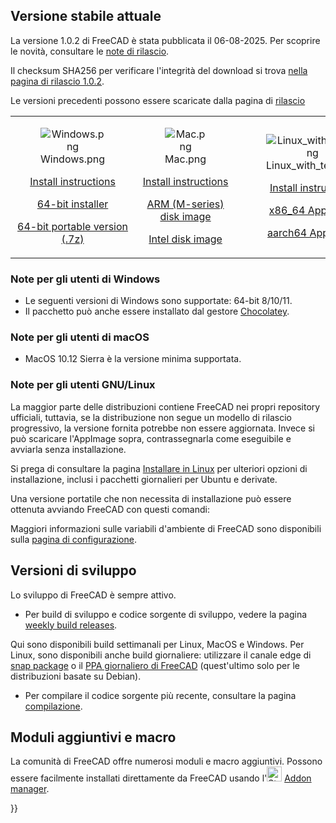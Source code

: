 <languages/>
{{TOCright}}

<span id="Current_stable_version"></span>
== Versione stabile attuale ==

La versione 1.0.2 di FreeCAD è stata pubblicata il 06-08-2025. Per scoprire le novità, consultare le [[Release_notes_1.0/it|note di rilascio]].

Il checksum SHA256 per verificare l'integrità del download si trova [https://github.com/FreeCAD/FreeCAD/releases/tag/1.0.2 nella pagina di rilascio 1.0.2].

Le versioni precedenti possono essere scaricate dalla pagina di [https://github.com/FreeCAD/FreeCAD/releases rilascio]
<!--Do not remove this tag. It would add even more places where version info has to be kept up to date-->
{| cellpadding="20" style="font-size:120%"

| align=center | [[Image:Windows.png]]

[[Installing_on_Windows|Install instructions]]

[https://github.com/FreeCAD/FreeCAD/releases/download/1.0.2/FreeCAD_1.0.2-conda-Windows-x86_64-installer-1.exe 64-bit installer]

[https://github.com/FreeCAD/FreeCAD/releases/download/1.0.2/FreeCAD_1.0.2-conda-Windows-x86_64-py311.7z 64-bit portable version (.7z)]

| align=center | [[Image:Mac.png]]

[[Installing_on_Mac|Install instructions]]

[https://github.com/FreeCAD/FreeCAD/releases/download/1.0.2/FreeCAD_1.0.2-conda-macOS-arm64-py311.dmg ARM (M-series) disk image]

[https://github.com/FreeCAD/FreeCAD/releases/download/1.0.2/FreeCAD_1.0.2-conda-macOS-x86_64-py311.dmg Intel disk image]

| align=center | [[Image:Linux_with_text.png]]

[[Installing_on_Linux|Install instructions]]

[https://github.com/FreeCAD/FreeCAD/releases/download/1.0.2/FreeCAD_1.0.2-conda-Linux-x86_64-py311.AppImage x86_64 AppImage]

[https://github.com/FreeCAD/FreeCAD/releases/download/1.0.2/FreeCAD_1.0.2-conda-Linux-aarch64-py311.AppImage aarch64 AppImage]

|}

<span id="Notes_for_Windows_users"></span>
=== Note per gli utenti di Windows ===

* Le seguenti versioni di Windows sono supportate: 64-bit 8/10/11.
* Il pacchetto può anche essere installato dal gestore [https://chocolatey.org/packages/freecad Chocolatey].

<span id="Notes_for_macOS_users"></span>
=== Note per gli utenti di macOS ===

* MacOS 10.12 Sierra è la versione minima supportata.

<span id="Notes_for_GNU/Linux_users"></span>
===Note per gli utenti GNU/Linux===

La maggior parte delle distribuzioni contiene FreeCAD nei propri repository ufficiali, tuttavia, se la distribuzione non segue un modello di rilascio progressivo, la versione fornita potrebbe non essere aggiornata. Invece si può scaricare l'AppImage sopra, contrassegnarla come eseguibile e avviarla senza installazione.

Si prega di consultare la pagina [[Installing_on_Linux/it|Installare in Linux]] per ulteriori opzioni di installazione, inclusi i pacchetti giornalieri per Ubuntu e derivate.

Una versione portatile che non necessita di installazione può essere ottenuta avviando FreeCAD con questi comandi:

{{Code|lang=text|code=
cd path/to/directory_containing_AppImage/
chmod +x ./name_of_AppImage_file.AppImage
HOME="$PWD/Settings" FREECAD_USER_HOME="$PWD/Settings" ./name_of_AppImage_file.AppImage
}}

Maggiori informazioni sulle variabili d'ambiente di FreeCAD sono disponibili sulla [[Start_up_and_Configuration/it#Environment_variables| pagina  di configurazione]].

<span id="Development_versions"></span>
== Versioni di sviluppo ==

Lo sviluppo di FreeCAD è sempre attivo.
* Per build di sviluppo e codice sorgente di sviluppo, vedere la pagina [https://github.com/FreeCAD/FreeCAD/releases weekly build releases].
Qui sono disponibili build settimanali per Linux, MacOS e Windows. Per Linux, sono disponibili anche build giornaliere: utilizzare il canale edge di [[Ubuntu_Snap/it|snap package]] o il [https://launchpad.net/~freecad-maintainers/+archive/ubuntu/freecad-daily PPA giornaliero di FreeCAD ] (quest'ultimo solo per le distribuzioni basate su Debian).
* Per compilare il codice sorgente più recente, consultare la pagina [[Compiling/it|compilazione]].

<span id="Additional_modules_and_macros"></span>
== Moduli aggiuntivi e macro ==

La comunità di FreeCAD offre numerosi moduli e macro aggiuntivi. Possono essere facilmente installati direttamente da FreeCAD usando l'[[Image:Std_AddonMgr.svg|24px]] [[Std_AddonMgr/it|Addon manager]].


{{Userdocnavi{{#translation:}}}}